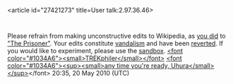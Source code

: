 <article id="27421273" title=User talk:2.97.36.46>
	<talkpage id="27421273" title="User talk:2.97.36.46">

{{{icon|[[Image:Information.svg|25px]] }}}Please refrain from making unconstructive edits to Wikipedia, as [http://en.wikipedia.org/w/index.php?title=Battle_of_Alcatraz&amp;diff=prev&amp;oldid=363024335 you did] to [[:Battle of Alcatraz|&quot;The Prisoner&quot;]]. Your edits constitute [[Wikipedia:Vandalism|vandalism]] and have been [[Help:Reverting|reverted]]. If you would like to experiment, please use the [[Wikipedia:Sandbox|sandbox]].  [[User:Trekphiler|&lt;font color=&quot;#1034A6&quot;&gt;&lt;small&gt;TREKphiler&lt;/small&gt;&lt;/font&gt;]] [[User talk:Trekphiler|&lt;font color=&quot;#1034A6&quot;&gt;&lt;sup&gt;&lt;small&gt;any time you're ready, Uhura&lt;/small&gt; &lt;/sup&gt;]]&lt;/font&gt; 20:35, 20 May 2010 (UTC)
	</talkpage>
</article>